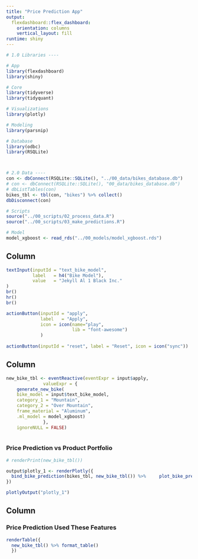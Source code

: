 ```yaml
---
title: "Price Prediction App"
output: 
  flexdashboard::flex_dashboard:
    orientation: columns
    vertical_layout: fill
runtime: shiny
---
```


```r

# 1.0 Libraries ----

# App
library(flexdashboard)
library(shiny)

# Core
library(tidyverse)
library(tidyquant)

# Visualizations
library(plotly)

# Modeling
library(parsnip)

# Database
library(odbc)
library(RSQLite)



# 2.0 Data ----
con <- dbConnect(RSQLite::SQLite(), "../00_data/bikes_database.db")
# con <- dbConnect(RSQLite::SQLite(), "00_data/bikes_database.db")
# dbListTables(con)
bikes_tbl <- tbl(con, "bikes") %>% collect()
dbDisconnect(con)

# Scripts
source("../00_scripts/02_process_data.R")
source("../00_scripts/03_make_predictions.R")

# Model
model_xgboost <- read_rds("../00_models/model_xgboost.rds")
```

Column {.sidebar}
-----------------------------------------------------------------------


```r

textInput(inputId = "text_bike_model", 
          label   = h4("Bike Model"),
          value   = "Jekyll Al 1 Black Inc."
)
br()
hr()
br()

actionButton(inputId = "apply",
             label   = "Apply",
             icon = icon(name="play", 
                         lib = "font-awesome")
             )
             
actionButton(inputId = "reset", label = "Reset", icon = icon("sync"))

```

Column {data-width=650}
-----------------------------------------------------------------------

```r

new_bike_tbl <- eventReactive(eventExpr = input$apply,
              valueExpr = {
    generate_new_bike(
    bike_model = input$text_bike_model,
    category_1 = "Mountain", 
    category_2 = "Over Mountain", 
    frame_material = "Aluminum", 
    .ml_model = model_xgboost)
              },
    ignoreNULL = FALSE)
 
```


### Price Prediction vs Product Portfolio

```r

# renderPrint(new_bike_tbl())

output$plotly_1 <- renderPlotly({
  bind_bike_prediction(bikes_tbl, new_bike_tbl()) %>%     plot_bike_prediction()
})

plotlyOutput("plotly_1")


```

Column {data-width=350}
-----------------------------------------------------------------------

### Price Prediction Used These Features

```r
renderTable({
  new_bike_tbl() %>% format_table()
  })

```


